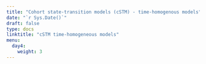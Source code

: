---
title: "Cohort state-transition models (cSTM) - time-homogenous models"
date: "`r Sys.Date()`"
draft: false
type: docs
linktitle: "cSTM time-homogeneous models"
menu:
  day4:
    weight: 3
---

<!-- ## Demo (3-state model) -->

<!-- [Download demo](../../../Course_Modularization/Markov models/Markov 3-state/Markov_3state.Rmd) -->

<!-- [Download demo - SA](../../../Course_Modularization/Sensitivity analysis/Markov 3-state SA/Markov_3state_SA.Rmd) -->

<!-- [Download demo function - SA](../../../Course_Modularization/Sensitivity analysis/Markov 3-state SA/Functions_markov_3state.R) -->

<!-- ## Exercise worksheet (Sick-Sicker model) -->

<!-- [Download exercise worksheet](../../../Course_Modularization/Markov models/Markov Sick-Sicker/exercise worksheets/markov_sick-sicker_exercise.html) -->

<!-- ## Data for the exercise -->

<!-- [Download data](../../../Course_Modularization/Markov models/Markov Sick-Sicker/templates/HMD_USA_Mx_2015.csv) -->

<!-- ## Exercise template -->

<!-- [Download exercise template](../../../Course_Modularization/Markov models/Markov Sick-Sicker/templates/markov_sick-sicker_template.Rmd) -->

<!-- ## Instructor solutions -->

<!-- [Download instructor solutions](../../../rmds/markov_sick-sicker_solutions.Rmd) -->

